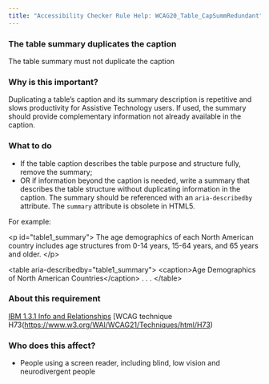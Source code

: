```yaml
---
title: "Accessibility Checker Rule Help: WCAG20_Table_CapSummRedundant"
---
```


<div className="toolHelp">
<Row>
<Column colLg={16} colMd={8} colSm={4} className="toolHead">

### The table summary duplicates the caption

<div id="locLevel"></div>

The table summary must not duplicate the caption

</Column>
</Row>
<Row>
<Column colLg={11} colMd={5} colSm={4} className="toolMain">

### Why is this important?

Duplicating a table’s caption and its summary description is repetitive and slows productivity for Assistive Technology users. If used, the summary should provide complementary information not already available in the caption.

<div id="locSnippet"></div>

### What to do

  * If the table caption describes the table purpose and structure fully, remove the summary;
  * OR if information beyond the caption is needed, write a summary that describes the table structure without duplicating information in the caption. The summary should be referenced with an `aria-describedby` attribute.  The `summary` attribute is obsolete in HTML5.

  For example:

<CodeSnippet type="multi" light={true}>&lt;p id="table1_summary"&gt;
    The age demographics of each North American country includes age structures from 0-14 years, 15-64 years, and 65 years and older.
&lt;/p&gt;
    
&lt;table aria-describedby="table1_summary"&gt;
    &lt;caption&gt;Age Demographics of North American Countries&lt;/caption&gt;
      . . .
&lt;/table&gt;</CodeSnippet>

</Column>
<Column colLg={5} colMd={3} colSm={4} className="toolLeft">

### About this requirement

[IBM 1.3.1 Info and Relationships](https://www.ibm.com/able/requirements/requirements/#1_3_1)
[WCAG technique H73(https://www.w3.org/WAI/WCAG21/Techniques/html/H73)

### Who does this affect?

* People using a screen reader, including blind, low vision and neurodivergent people

</Column>
</Row>
</div>

